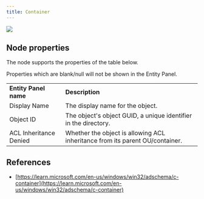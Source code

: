 ```yaml
---
title: Container
---
```


<Frame>
  <img src="/assets/image-2-1.png"/>
</Frame>

## Node properties

The node supports the properties of the table below.

<Note>
Properties which are blank/null will not be shown in the Entity Panel.
</Note>

|     |     |
| --- | --- |
| **Entity Panel name** | **Description** |
| Display Name | The display name for the object. |
| Object ID | The object's object GUID, a unique identifier in the directory. |
| ACL Inheritance Denied | Whether the object is allowing ACL inheritance from its parent OU/container. |

## References

* [https://learn.microsoft.com/en-us/windows/win32/adschema/c-container](https://learn.microsoft.com/en-us/windows/win32/adschema/c-container)


